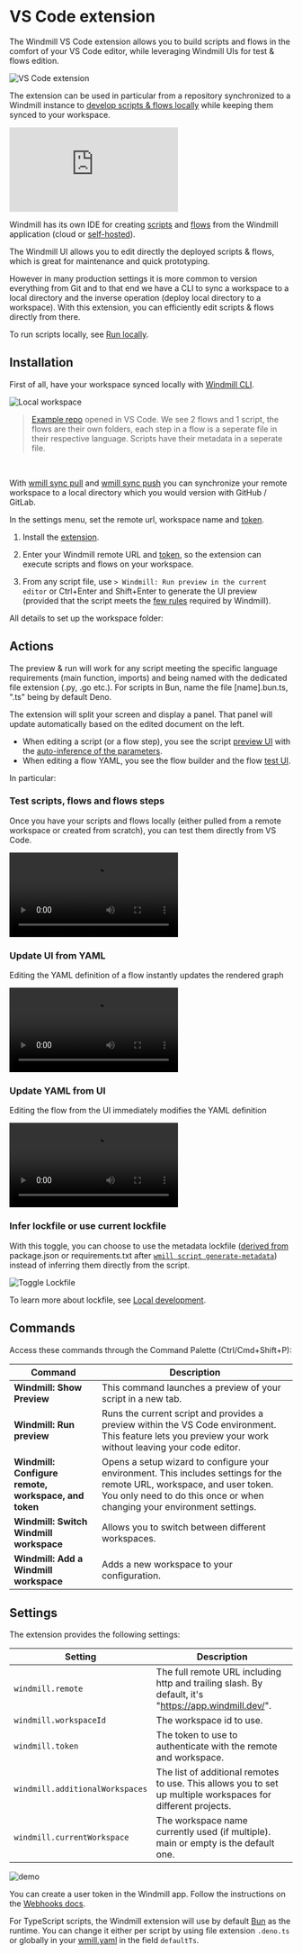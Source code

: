 
# VS Code extension

The Windmill VS Code extension allows you to build scripts and flows in the comfort of your VS Code editor, while leveraging Windmill UIs for test & flows edition.

![VS Code extension](../../../blog/2023-11-20-vscode/vscode_extension.png 'VS Code extension')

The extension can be used in particular from a repository synchronized to a Windmill instance to [develop scripts & flows locally](../../advanced/4_local_development/index.mdx) while keeping them synced to your workspace.

<iframe
	style={{ aspectRatio: '16/9' }}
	src="https://www.youtube.com/embed/aSOF6AzyDr8"
	title="YouTube video player"
	frameBorder="0"
	allow="accelerometer; autoplay; clipboard-write; encrypted-media; gyroscope; picture-in-picture; web-share"
	allowFullScreen
	className="border-2 rounded-lg object-cover w-full dark:border-gray-800"
></iframe>

<br />

Windmill has its own IDE for creating [scripts](../../script_editor/index.mdx) and [flows](../../flows/1_flow_editor.mdx) from the Windmill application (cloud or [self-hosted](../../advanced/1_self_host/index.mdx)).

The Windmill UI allows you to edit directly the deployed scripts & flows, which is great for maintenance and quick prototyping.

However in many production settings it is more common to version everything from Git and to that end we have a CLI to sync a workspace to a local directory and the inverse operation (deploy local directory to a workspace). With this extension, you can efficiently edit scripts & flows directly from there.

To run scripts locally, see [Run locally](../../advanced/4_local_development/run_locally.mdx).

<div className="grid grid-cols-2 gap-6 mb-4">
	<DocCard
		title="Local development"
		description="Develop from various environments such as your terminal, VS Code, and JetBrains IDEs."
		href="/docs/advanced/local_development"
	/>
	<DocCard
		title="Run locally"
		description="Run scripts locally that interact with a Windmill instance."
		href="/docs/advanced/local_development/run_locally"
	/>
	<DocCard
		title="Command-line interface"
		description="Interact with Windmill instances right from your terminal."
		href="/docs/advanced/cli"
	/>
</div>

## Installation

First of all, have your workspace synced locally with [Windmill CLI](../../advanced/3_cli/index.mdx).

![Local workspace](../../../blog/2023-11-20-vscode/local_workspace.png.webp)

> [Example repo](https://github.com/windmill-labs/windmill-sync-example) opened in VS Code. We see 2 flows and 1 script, the flows are their own folders, each step in a flow is a seperate file in their respective language. Scripts have their metadata in a seperate file.

<br />

With [wmill sync pull](../../advanced/3_cli/sync.mdx#pulling) and [wmill sync push](../../advanced/3_cli/sync.mdx) you can synchronize your remote workspace to a local directory which you would version with GitHub / GitLab.

In the settings menu, set the remote url, workspace name and [token](../../core_concepts/4_webhooks/index.mdx#user-token).

1. Install the [extension](https://marketplace.visualstudio.com/items?itemName=windmill-labs.windmill).

2. Enter your Windmill remote URL and [token](../../core_concepts/4_webhooks/index.mdx#user-token), so the extension can execute scripts and flows on your workspace.

3. From any script file, use `> Windmill: Run preview in the current editor` or Ctrl+Enter and Shift+Enter to generate the UI preview (provided that the script meets the [few rules](../../core_concepts/13_json_schema_and_parsing/index.mdx#json-schema-in-windmill) required by Windmill).

All details to set up the workspace folder:

<div className="grid grid-cols-2 gap-6 mb-4">
	<DocCard
		title="Setting up the workspace folder"
		description="Developing Windmill scripts and flows from your favorite IDE is made easy by using Windmill CLI."
		href="/docs/advanced/local_development#setting-up-the-workspace-folder"
	/>
</div>

## Actions

The preview & run will work for any script meeting the specific language requirements (main function, imports) and being named with the dedicated file extension (.py, .go etc.). For scripts in Bun, name the file \[name\].bun.ts, ".ts" being by default Deno.

The extension will split your screen and display a panel. That panel will update automatically based on the edited document on the left.

- When editing a script (or a flow step), you see the script [preview UI](../../core_concepts/6_auto_generated_uis/index.mdx) with the [auto-inference of the parameters](../../core_concepts/13_json_schema_and_parsing/index.mdx).
- When editing a flow YAML, you see the flow builder and the flow [test UI](../../flows/18_test_flows.mdx).

In particular:

### Test scripts, flows and flows steps

Once you have your scripts and flows locally (either pulled from a remote workspace or created from scratch), you can test them directly from VS Code.

<video
	className="border-2 rounded-lg object-cover w-full h-full dark:border-gray-800"
	autoPlay
	controls
	src="/videos/vs_code_tour.mp4"
/>

### Update UI from YAML

Editing the YAML definition of a flow instantly updates the rendered graph

<video
	className="border-2 rounded-lg object-cover w-full h-full dark:border-gray-800"
	autoPlay
	controls
	src="/videos/ui_to_yaml.mp4"
/>

### Update YAML from UI

Editing the flow from the UI immediately modifies the YAML definition

<video
	className="border-2 rounded-lg object-cover w-full h-full dark:border-gray-800"
	autoPlay
	controls
	src="/videos/yaml_to_ui.mp4"
/>

### Infer lockfile or use current lockfile

With this toggle, you can choose to use the metadata lockfile ([derived from](../../advanced/3_cli/script.md#packagejson--requirementstxt) package.json or requirements.txt after [`wmill script generate-metadata`](../../advanced/3_cli/script.md#re-generating-a-script-metadata-file)) instead of inferring them directly from the script.

![Toggle Lockfile](./toggle_lockfile.png 'Toggle Lockfile')

To learn more about lockfile, see [Local development](../../advanced/4_local_development/index.mdx).

## Commands

Access these commands through the Command Palette (Ctrl/Cmd+Shift+P):

| Command                                              | Description                                                                                                                                                                                         |
| ---------------------------------------------------- | --------------------------------------------------------------------------------------------------------------------------------------------------------------------------------------------------- |
| **Windmill: Show Preview**                           | This command launches a preview of your script in a new tab.                                                                                                                                        |
| **Windmill: Run preview**                            | Runs the current script and provides a preview within the VS Code environment. This feature lets you preview your work without leaving your code editor.                                            |
| **Windmill: Configure remote, workspace, and token** | Opens a setup wizard to configure your environment. This includes settings for the remote URL, workspace, and user token. You only need to do this once or when changing your environment settings. |
| **Windmill: Switch Windmill workspace**              | Allows you to switch between different workspaces.                                                                                                                                                  |
| **Windmill: Add a Windmill workspace**               | Adds a new workspace to your configuration.                                                                                                                                                         |

## Settings

The extension provides the following settings:

| Setting                         | Description                                                                                                  |
| ------------------------------- | ------------------------------------------------------------------------------------------------------------ |
| `windmill.remote`               | The full remote URL including http and trailing slash. By default, it's "https://app.windmill.dev/".         |
| `windmill.workspaceId`          | The workspace id to use.                                                                                     |
| `windmill.token`                | The token to use to authenticate with the remote and workspace.                                              |
| `windmill.additionalWorkspaces` | The list of additional remotes to use. This allows you to set up multiple workspaces for different projects. |
| `windmill.currentWorkspace`     | The workspace name currently used (if multiple). main or empty is the default one.                           |

![demo](./wm-settings.png.webp)

You can create a user token in the Windmill app. Follow the instructions on the [Webhooks docs](../../core_concepts/4_webhooks/index.mdx#user-token).

For TypeScript scripts, the Windmill extension will use by default [Bun](../../getting_started/0_scripts_quickstart/1_typescript_quickstart/index.mdx) as the runtime. You can change it either per script by using file extension `.deno.ts` or globally in your [wmill.yaml](../../advanced/3_cli/sync.mdx#wmillyaml) in the field `defaultTs`.